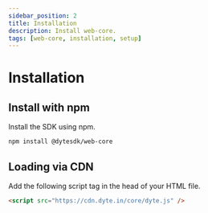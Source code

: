 ```yaml
---
sidebar_position: 2
title: Installation
description: Install web-core.
tags: [web-core, installation, setup]
---
```


# Installation

## Install with npm

Install the SDK using npm.

```bash npm2yarn
npm install @dytesdk/web-core
```

## Loading via CDN

Add the following script tag in the head of your HTML file.

```html
<script src="https://cdn.dyte.in/core/dyte.js" />
```
